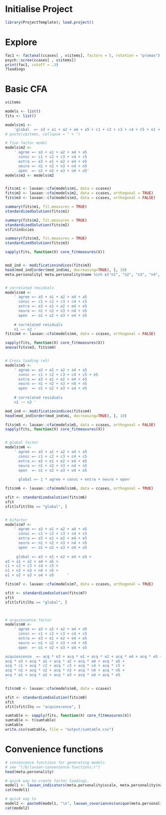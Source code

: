 # Initialise Project
```r
library(ProjectTemplate); load.project()
```             

# Explore
```r
fac1 <- factanal(ccases[ , v$items], factors = 5, rotation = "promax")
psych::scree(ccases[ , v$items])
print(fac1, cutoff = .3)
?loadings
```


# Basic CFA
```r
v$items

models <- list()
fits <- list()

models$m1 <- 
    'global  =~ a3 + a1 + a2 + a4 + a5 + c1 + c2 + c3 + c4 + c5 + e1 + e2 + e3 + e4 + e5 + n1 + n2 + n3 + n4 + n5 + o1 + o2 + o3 + o4 + o5'
# paste(v$items, collapse = " + ")

# five factor model
models$m2 <- 
    ' agree =~ a3 + a1 + a2 + a4 + a5 
      consc =~ c1 + c2 + c3 + c4 + c5 
      extra =~ e3 + e1 + e2 + e4 + e5 
      neuro =~ n1 + n2 + n3 + n4 + n5 
      open  =~ o1 + o2 + o3 + o4 + o5'
models$m3 <- models$m2


fits$m1 <- lavaan::cfa(models$m1, data = ccases)
fits$m2 <- lavaan::cfa(models$m2, data = ccases, orthogonal = TRUE)
fits$m3 <- lavaan::cfa(models$m3, data = ccases, orthogonal = FALSE)

summary(fits$m1, fit.measures = TRUE) 
standardizedSolution(fits$m1)

summary(fits$m2, fit.measures = TRUE) 
standardizedSolution(fits$m2)
v$fitindicies

summary(fits$m3, fit.measures = TRUE) 
standardizedSolution(fits$m3)

sapply(fits, function(X) core_fitmeasures(X))


mod_ind <- modificationindices(fits$m3)
head(mod_ind[order(mod_ind$mi, decreasing=TRUE), ], 10)
meta.personality[ meta.personality$name %in% c("n1", "n2", "n3", "n4", "n5"), ]


# correlated residuals
models$m4 <- 
    ' agree =~ a3 + a1 + a2 + a4 + a5 
      consc =~ c1 + c2 + c3 + c4 + c5 
      extra =~ e3 + e1 + e2 + e4 + e5 
      neuro =~ n1 + n2 + n3 + n4 + n5 
      open  =~ o1 + o2 + o3 + o4 + o5
    
    # correlated residuals
    n1 ~~ n2 '
fits$m4 <- lavaan::cfa(models$m4, data = ccases, orthogonal = FALSE)

sapply(fits, function(X) core_fitmeasures(X))
anova(fits$m3, fits$m4)


# Cross loading (e5)
models$m5 <- 
    ' agree =~ a3 + a1 + a2 + a4 + a5 
      consc =~ c1 + c2 + c3 + c4 + c5 + e5
      extra =~ e3 + e1 + e2 + e4 + e5 
      neuro =~ n1 + n2 + n3 + n4 + n5 
      open  =~ o1 + o2 + o3 + o4 + o5
    
    # correlated residuals
    n1 ~~ n2 '

mod_ind <- modificationindices(fits$m4)
head(mod_ind[order(mod_ind$mi, decreasing=TRUE), ], 10)

fits$m5 <- lavaan::cfa(models$m5, data = ccases, orthogonal = FALSE)
sapply(fits, function(X) core_fitmeasures(X))


# global factor
models$m6 <- 
    ' agree =~ a3 + a1 + a2 + a4 + a5 
      consc =~ c1 + c2 + c3 + c4 + c5 
      extra =~ e3 + e1 + e2 + e4 + e5 
      neuro =~ n1 + n2 + n3 + n4 + n5 
      open  =~ o1 + o2 + o3 + o4 + o5
    
      global =~ 1 * agree + consc + extra + neuro + open'

fits$m6 <- lavaan::cfa(models$m6, data = ccases, orthogonal = TRUE)

sfit <- standardizedsolution(fits$m6)
sfit
sfit[sfit$lhs == "global", ]


# bifactor
models$m7 <- 
    ' agree =~ a3 + a1 + a2 + a4 + a5 
      consc =~ c1 + c2 + c3 + c4 + c5 
      extra =~ e3 + e1 + e2 + e4 + e5 
      neuro =~ n1 + n2 + n3 + n4 + n5 
      open  =~ o1 + o2 + o3 + o4 + o5
      
     global =~ e3 + e1 + e2 + e4 + e5 + 
a3 + a1 + a2 + a4 + a5 +
c1 + c2 + c3 + c4 + c5 +
n1 + n2 + n3 + n4 + n5 +
o1 + o2 + o3 + o4 + o5      '

fits$m7 <- lavaan::cfa(models$m7, data = ccases, orthogonal = TRUE)

sfit <- standardizedsolution(fits$m7)
sfit
sfit[sfit$lhs == "global", ]



# acquiescence factor
models$m8 <- 
    ' agree =~ a3 + a1 + a2 + a4 + a5 
      consc =~ c1 + c2 + c3 + c4 + c5 
      extra =~ e3 + e1 + e2 + e4 + e5 
      neuro =~ n1 + n2 + n3 + n4 + n5 
      open  =~ o1 + o2 + o3 + o4 + o5

acquiescence  =~ acq * e3 + acq * e1 + acq * e2 + acq * e4 + acq * e5 + 
acq * a3 + acq * a1 + acq * a2 + acq * a4 + acq * a5 +
acq * c1 + acq * c2 + acq * c3 + acq * c4 + acq * c5 +
acq * n1 + acq * n2 + acq * n3 + acq * n4 + acq * n5 +
acq * o1 + acq * o2 + acq * o3 + acq * o4 + acq * o5      
'

fits$m8 <- lavaan::cfa(models$m8, data = ccases)

sfit <- standardizedsolution(fits$m8)
sfit
sfit[sfit$lhs == "acquiescence", ]

sumtable <- sapply(fits, function(X) core_fitmeasures(X))
sumtable <- t(sumtable)
sumtable
write.csv(sumtable, file = "output/sumtable.csv")
```



# Convenience functions
```r
# convenience functions for generating models
# see "lib/lavaan-convenience-functions.r")
head(meta.personality)

# quick way to create factor loadings
model1 <- lavaan_indicators(meta.personality$scale, meta.personality$name)
cat(model1)

# quick way to 
model2 <- paste0(model1, "\n", lavaan_covariances(unique(meta.personality$scale)))
cat(model2)
```



